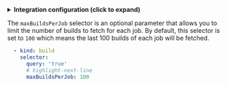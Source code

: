 
<details>
<summary><b>Integration configuration (click to expand)</b></summary>
```yaml showLineNumbers
  createMissingRelatedEntities: true
  deleteDependentEntities: true
  resources:
    - kind: build
      selector:
        query: "true"
        maxBuildsPerJob: 100
      port:
        entity:
          mappings:
            identifier: .url | split("://")[1] | sub("^.*?/"; "") | gsub("%20"; "-") | gsub("%252F"; "-") | gsub("/"; "-") | .[:-1]
            title: .displayName
            blueprint: '"jenkinsBuild"'
            properties:
              buildStatus: .result
              buildUrl: .url
              buildDuration: .duration
              timestamp: '.timestamp / 1000 | todate'
            relations:
              parentJob: .url | split("://")[1] | sub("^.*?/"; "") | gsub("%20"; "-") | gsub("%252F"; "-") | gsub("/"; "-") | .[:-1] | gsub("-[0-9]+$"; "")
              previousBuild: >-
                if .previousBuild then (.previousBuild.url | split("://")[1] |
                sub("^.*?/"; "") | gsub("%20"; "-") | gsub("%252F"; "-") |
                gsub("/"; "-") | .[:-1]) else null end
```
</details>

<Tabs groupId="config" queryString="parameter">

<TabItem label="Include Max Builds Per Job" value="includeMaxBuildsPerJob">

The `maxBuildsPerJob` selector is an optional parameter that allows you to limit the number of builds to fetch for each job.
By default, this selector is set to `100` which means the last 100 builds of each job will be fetched.

```yaml
  - kind: build
    selector:
      query: 'true'
      # highlight-next-line
      maxBuildsPerJob: 100
```

</TabItem>

</Tabs>